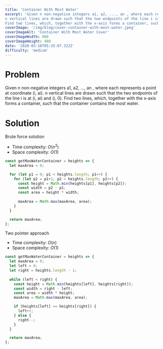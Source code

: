 ```yaml
---
title: 'Container With Most Water'
excerpt: 'Given n non-negative integers a1, a2, ..., an , where each represents a point at coordinate (i, ai). 
n vertical lines are drawn such that the two endpoints of the line i is at (i, ai) and (i, 0). 
Find two lines, which, together with the x-axis forms a container, such that the container contains the most water.'
coverImage: '/img/blog/cover-container-with-most-water.jpeg'
coverImageAlt: 'Container With Most Water Cover'
coverImageWidth: 960
coverImageHeight: 480
date: '2020-03-16T05:35:07.322Z'
difficulty: 'medium'
---
```


# Problem

Given n non-negative integers a1, a2, ..., an , where each represents a point at coordinate (i, ai). 
n vertical lines are drawn such that the two endpoints of the line i is at (i, ai) and (i, 0). 
Find two lines, which, together with the x-axis forms a container, such that the container contains the most water.

# Solution

Brute force solution

- Time complexity: $O(n^2)$
- Space complexity: $O(1)$

```jsx
const getMaxWaterContainer = heights => {
  let maxArea = 0;

  for (let p1 = 0; p1 < heights.length; p1++) {
    for (let p2 = p1+1; p2 < heights.length; p2++) {
      const height = Math.min(heights[p1], heights[p2]);
      const width = p2 - p1;
      const area = height * width;
      
      maxArea = Math.max(maxArea, area);
    }
  }

  return maxArea;
};
```

Two pointer approach

- Time complexity: $O(n)$
- Space complexity: $O(1)$

```jsx
const getMaxWaterContainer = heights => {
  let maxArea = 0;
  let left = 0;
  let right = heights.length - 1;
  
  while (left < right) {
    const height = Math.min(heights[left], heights[right]);
    const width = right - left;
    const area = width * height;
    maxArea = Math.max(maxArea, area);

    if (heights[left] <= heights[right]) {
      left++;
    } else {
      right--;
    }
  }

  return maxArea;
};
```